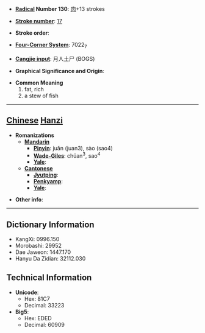 * '''[[Wiktionary:Chinese radical index| Radical]] Number 130''': [[Wiktionary:Chinese radical index 肉|肉]]+13 strokes

* '''[[Wiktionary:Chinese total strokes index|Stroke number]]''': [[Wiktionary:Chinese total strokes index 17|17]]

* '''Stroke order''': 

* '''[[Wiktionary:Chinese four corner index|Four-Corner System]]''': 7022<sub>7</sub>

* '''[[Wiktionary:Chinese Cangjie index|Cangjie input]]''': 月人土尸 (BOGS)

* '''Graphical Significance and Origin''': 

* '''Common Meaning'''
*#fat, rich
*# a stew of fish


----

== [[Chinese]] [[Hanzi]] ==

* '''Romanizations'''
** '''[[Mandarin]]'''
*** '''[[Pinyin]]''': juǎn (juan3), sào (sao4)
*** '''[[Wade-Giles]]''': chüan<sup>3</sup>, sao<sup>4</sup>
*** '''[[Yale]]''': 
** '''[[Cantonese]]'''
*** '''[[Jyutping]]''':
*** '''[[Penkyamp]]''': 
*** '''[[Yale]]''': 

* '''Other info''': 

----

== Dictionary Information ==

* KangXi: 0996.150
* Morobashi: 29952
* Dae Jaweon: 1447.170
* Hanyu Da Zidian: 32112.030

== Technical Information ==

* '''Unicode''':
** Hex: 81C7
** Decimal: 33223
* '''Big5''':
** Hex: EDED
** Decimal: 60909